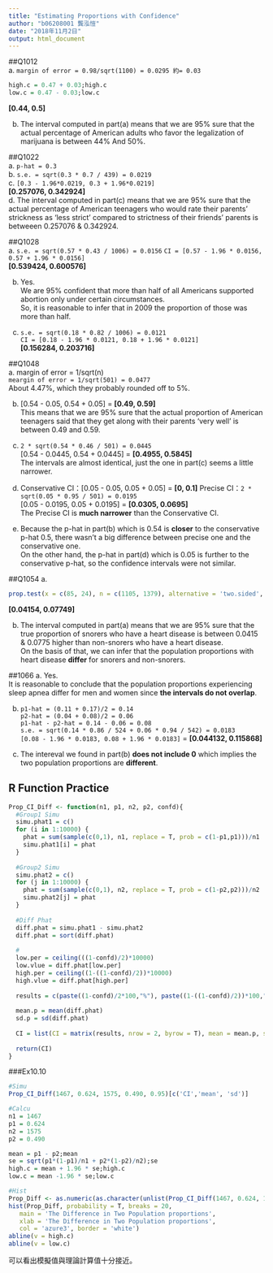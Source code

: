 ```yaml
---
title: "Estimating Proportions with Confidence"
author: "b06208001 龔泓愷"
date: "2018年11月2日"
output: html_document
---
```

##Q1012   
a. `margin of error = 0.98/sqrt(1100) = 0.0295 約= 0.03`
```r
high.c = 0.47 + 0.03;high.c
low.c = 0.47 - 0.03;low.c
```

**[0.44, 0.5]**   

b. The interval computed in part(a) means that we are 95% sure that the actual percentage of American adults who favor the legalization of marijuana is between 44% And 50%.   

##Q1022   
a. `p-hat = 0.3`    
b. `s.e. = sqrt(0.3 * 0.7 / 439) = 0.0219`    
c. `[0.3 - 1.96*0.0219, 0.3 + 1.96*0.0219]`   
**[0.257076, 0.342924]**    
d. The interval computed in part(c) means that we are 95% sure that the actual percentage of American teenagers who would rate their parents' strickness as 'less strict' compared to strictness of their friends' parents is betweeen 0.257076 & 0.342924.   

##Q1028   
a. `s.e. = sqrt(0.57 * 0.43 / 1006) = 0.0156`
`CI = [0.57 - 1.96 * 0.0156, 0.57 + 1.96 * 0.0156]`     
**[0.539424, 0.600576]**    

b. Yes.   
We are 95% confident that more than half of all Americans supported abortion only under certain circumstances.    
So, it is reasonable to infer that in 2009 the proportion of those was more than half.    

c. `s.e. = sqrt(0.18 * 0.82 / 1006) = 0.0121`   
`CI = [0.18 - 1.96 * 0.0121, 0.18 + 1.96 * 0.0121]`   
**[0.156284, 0.203716]**

##Q1048   
a. margin of error = 1/sqrt(n)    
`meargin of error = 1/sqrt(501) = 0.0477`   
About 4.47%, which they probably rounded off to 5%.   

b. [0.54 - 0.05, 0.54 + 0.05] = **[0.49, 0.59]**    
This means that we are 95% sure that the actual proportion of American teenagers said that they get along with their parents 'very well' is between 0.49 and 0.59.    

c. `2 * sqrt(0.54 * 0.46 / 501) = 0.0445`   
[0.54 - 0.0445, 0.54 + 0.0445] = **[0.4955, 0.5845]**     
The intervals are almost identical, just the one in part(c) seems a little narrower.     

d.
Conservative CI：[0.05 - 0.05, 0.05 + 0.05] = **[0, 0.1]**
Precise CI：`2 * sqrt(0.05 * 0.95 / 501) = 0.0195`    
[0.05 - 0.0195, 0.05 + 0.0195] = **[0.0305, 0.0695]**   
The Precise CI is **much narrower** than the Conservative CI.   

e. Because the p-hat in part(b) which is 0.54 is **closer** to the conservative p-hat 0.5, there wasn't a big difference between precise one and the conservative one.       
On the other hand, the p-hat in part(d) which is 0.05 is further to the conservative p-hat, so the confidence intervals were not similar.   

##Q1054
a.    
```r
prop.test(x = c(85, 24), n = c(1105, 1379), alternative = 'two.sided', conf.level = 0.95)
```

**[0.04154, 0.07749]**    

b. The interval computed in part(a) means that we are 95% sure that the true proportion of snorers who have a heart disease is between 0.0415 & 0.0775 higher than non-snorers who have a heart disease.   
On the basis of that, we can infer that the population proportions with heart disease **differ** for snorers and non-snorers.   

##1066
a. Yes.   
It is reasonable to conclude that the population proportions experiencing sleep apnea differ for men and women since **the intervals do not overlap**.    

b. `p1-hat = (0.11 + 0.17)/2 = 0.14`    
`p2-hat = (0.04 + 0.08)/2 = 0.06`   
`p1-hat - p2-hat = 0.14 - 0.06 = 0.08`    
`s.e. = sqrt(0.14 * 0.86 / 524 + 0.06 * 0.94 / 542) = 0.0183`    
`[0.08 - 1.96 * 0.0183, 0.08 + 1.96 * 0.0183]` = **[0.044132, 0.115868]**   

c. The intereval we found in part(b) **does not include 0** which implies the two population proportions are **different**.   

## R Function Practice    
```r
Prop_CI_Diff <- function(n1, p1, n2, p2, confd){
  #Group1 Simu
  simu.phat1 = c()
  for (i in 1:10000) {
    phat = sum(sample(c(0,1), n1, replace = T, prob = c(1-p1,p1)))/n1
    simu.phat1[i] = phat
  }
  
  #Group2 Simu
  simu.phat2 = c()
  for (j in 1:10000) {
    phat = sum(sample(c(0,1), n2, replace = T, prob = c(1-p2,p2)))/n2
    simu.phat2[j] = phat
  }
  
  #Diff Phat
  diff.phat = simu.phat1 - simu.phat2
  diff.phat = sort(diff.phat)
  
  #
  low.per = ceiling(((1-confd)/2)*10000)
  low.vlue = diff.phat[low.per]
  high.per = ceiling((1-((1-confd)/2))*10000)
  high.vlue = diff.phat[high.per]
  
  results = c(paste((1-confd)/2*100,"%"), paste((1-((1-confd)/2))*100,"%"), low.vlue, high.vlue)
  
  mean.p = mean(diff.phat)
  sd.p = sd(diff.phat)
  
  CI = list(CI = matrix(results, nrow = 2, byrow = T), mean = mean.p, sd = sd.p, simu = diff.phat)
  
  return(CI)
}
```

###Ex10.10    
```r
#Simu
Prop_CI_Diff(1467, 0.624, 1575, 0.490, 0.95)[c('CI','mean', 'sd')]

#Calcu
n1 = 1467
p1 = 0.624
n2 = 1575
p2 = 0.490

mean = p1 - p2;mean
se = sqrt(p1*(1-p1)/n1 + p2*(1-p2)/n2);se
high.c = mean + 1.96 * se;high.c
low.c = mean -1.96 * se;low.c

#Hist
Prop_Diff <- as.numeric(as.character(unlist(Prop_CI_Diff(1467, 0.624, 1575, 0.490, 0.95)['simu'])))
hist(Prop_Diff, probability = T, breaks = 20,
   main = 'The Difference in Two Population proportions',
   xlab = 'The Difference in Two Population proportions',
   col = 'azure3', border = 'white')
abline(v = high.c)
abline(v = low.c)
```

可以看出模擬值與理論計算值十分接近。    
